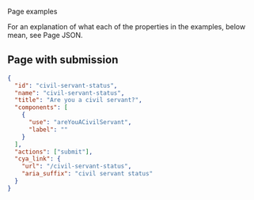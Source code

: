 <!-- Global imports -->

<Meta title="Examples/Page" id="F-Examples-Page" />

<Heading size="xl" id="json-format" caption="JSON Examples">Page examples</Heading>

For an explanation of what each of the properties in the examples, below mean, 
see <Link href="/?path=/docs/f-json-page">Page JSON</Link>.

## Page with submission

```json
{
  "id": "civil-servant-status",
  "name": "civil-servant-status",
  "title": "Are you a civil servant?",
  "components": [
    {
      "use": "areYouACivilServant",
      "label": ""
    }
  ],
  "actions": ["submit"],
  "cya_link": {
    "url": "/civil-servant-status",
    "aria_suffix": "civil servant status"
  }
}
```
